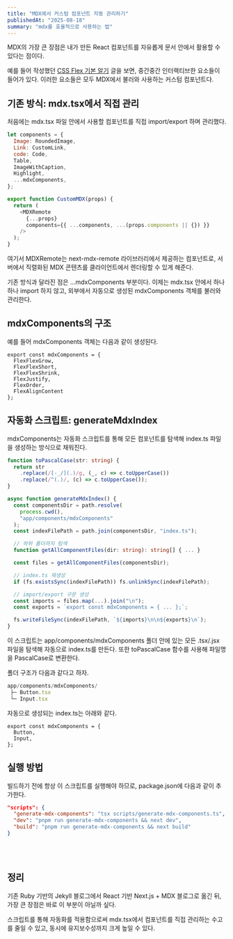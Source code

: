 ```yaml
---
title: "MDX에서 커스텀 컴포넌트 자동 관리하기"
publishedAt: "2025-08-18"
summary: "mdx를 효율적으로 사용하는 법"
---
```


MDX의 가장 큰 장점은 내가 만든 React 컴포넌트를 자유롭게 문서 안에서 활용할 수 있다는 점이다.

예를 들어 작성했던 [CSS Flex 기본 알기](https://yun-blog.vercel.app/blog/flex) 글을 보면, 중간중간 인터랙티브한 요소들이 들어가 있다. 이러한 요소들은 모두 MDX에서 불러와 사용하는 커스텀 컴포넌트다.

## 기존 방식: mdx.tsx에서 직접 관리

처음에는 mdx.tsx 파일 안에서 사용할 컴포넌트를 직접 import/export 하며 관리했다.

```js
let components = {
  Image: RoundedImage,
  Link: CustomLink,
  code: Code,
  Table,
  ImageWithCaption,
  Highlight,
  ...mdxComponents,
};

export function CustomMDX(props) {
  return (
    <MDXRemote
      {...props}
      components={{ ...components, ...(props.components || {}) }}
    />
  );
}
```

여기서 MDXRemote는 next-mdx-remote 라이브러리에서 제공하는 컴포넌트로, 서버에서 직렬화된 MDX 콘텐츠를 클라이언트에서 렌더링할 수 있게 해준다.

기존 방식과 달라진 점은 ...mdxComponents 부분이다. 이제는 mdx.tsx 안에서 하나하나 import 하지 않고, 외부에서 자동으로 생성된 mdxComponents 객체를 불러와 관리한다.

## mdxComponents의 구조

예를 들어 mdxComponents 객체는 다음과 같이 생성된다.

```React
export const mdxComponents = {
  FlexFlexGrow,
  FlexFlexShort,
  FlexFlexShrink,
  FlexJustify,
  FlexOrder,
  FlexAlignContent
};

```

## 자동화 스크립트: generateMdxIndex

mdxComponents는 자동화 스크립트를 통해 모든 컴포넌트를 탐색해 index.ts 파일을 생성하는 방식으로 채워진다.

```ts
function toPascalCase(str: string) {
  return str
    .replace(/[-_/](.)/g, (_, c) => c.toUpperCase())
    .replace(/^(.)/, (c) => c.toUpperCase());
}

async function generateMdxIndex() {
  const componentsDir = path.resolve(
    process.cwd(),
    "app/components/mdxComponents"
  );
  const indexFilePath = path.join(componentsDir, "index.ts");

  // 하위 폴더까지 탐색
  function getAllComponentFiles(dir: string): string[] { ... }

  const files = getAllComponentFiles(componentsDir);

  // index.ts 재생성
  if (fs.existsSync(indexFilePath)) fs.unlinkSync(indexFilePath);

  // import/export 구문 생성
  const imports = files.map(...).join("\n");
  const exports = `export const mdxComponents = { ... };`;

  fs.writeFileSync(indexFilePath, `${imports}\n\n${exports}\n`);
}


```

이 스크립트는 app/components/mdxComponents 폴더 안에 있는 모든 .tsx/.jsx 파일을 탐색해 자동으로 index.ts를 만든다.
또한 toPascalCase 함수를 사용해 파일명을 PascalCase로 변환한다.

폴더 구조가 다음과 같다고 하자.

```js
app/components/mdxComponents/
 ├─ Button.tsx
 └─ Input.tsx

```

자동으로 생성되는 index.ts는 아래와 같다.

```tsx
export const mdxComponents = {
  Button,
  Input,
};
```

## 실행 방법

빌드하기 전에 항상 이 스크립트를 실행해야 하므로, package.json에 다음과 같이 추가한다.

```json
"scripts": {
  "generate-mdx-components": "tsx scripts/generate-mdx-components.ts",
  "dev": "pnpm run generate-mdx-components && next dev",
  "build": "pnpm run generate-mdx-components && next build"
}

```

<br />
<br />

## 정리

기존 Ruby 기반의 Jekyll 블로그에서 React 기반 Next.js + MDX 블로그로 옮긴 뒤, 가장 큰 장점은 바로 이 부분이 아닐까 싶다.

스크립트를 통해 자동화를 적용함으로써 mdx.tsx에서 컴포넌트를 직접 관리하는 수고를 줄일 수 있고, 동시에 유지보수성까지 크게 높일 수 있다.

